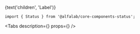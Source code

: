 


<Meta
    title='Компоненты/Status'
    component={Status}
/>


<!-- Canvas -->

<Story name='Status'>
    <Status
        color={select('color', colors, 'green')}
        view={select('view', ['soft', 'contrast'], 'soft')}
    >
        {text('children', 'Label')}
    </Status>
</Story>


<!-- Docs -->

<ComponentHeader
    name='Status'
    version={version}
    package='@alfalab/core-components-status'
    stage={1}
/>

```tsx
import { Status } from '@alfalab/core-components-status';
```

<Tabs
    description={<Description />}
    props={<Props of={Status} />}
/>
